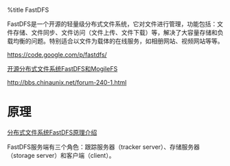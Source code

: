 %title FastDFS

FastDFS是一个开源的轻量级分布式文件系统，它对文件进行管理，功能包括：文件存储、文件同步、文件访问（文件上传、文件下载）等，解决了大容量存储和负载均衡的问题。特别适合以文件为载体的在线服务，如相册网站、视频网站等等。

https://code.google.com/p/fastdfs/

[[http://lovewo2go.blogbus.com/logs/36465321.html|开源分布式文件系统FastDFS和MogileFS]]

http://bbs.chinaunix.net/forum-240-1.html

= 原理 =
[[http://tech.uc.cn/?p=221|分布式文件系统FastDFS原理介绍]]

FastDFS服务端有三个角色：跟踪服务器（tracker server）、存储服务器（storage server）和客户端（client）。
